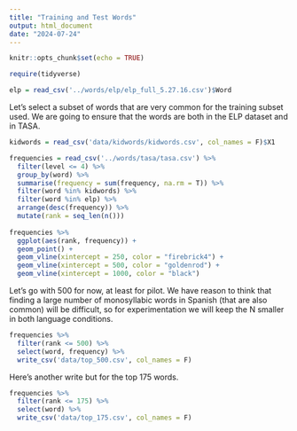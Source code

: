 ```yaml
---
title: "Training and Test Words"
output: html_document
date: "2024-07-24"
---
```


```r
knitr::opts_chunk$set(echo = TRUE)

require(tidyverse)

elp = read_csv('../words/elp/elp_full_5.27.16.csv')$Word

```

Let's select a subset of words that are very common for the training subset used. We are going to ensure that the words are both in the ELP dataset and in TASA.

```r
kidwords = read_csv('data/kidwords/kidwords.csv', col_names = F)$X1

frequencies = read_csv('../words/tasa/tasa.csv') %>% 
  filter(level <= 4) %>%
  group_by(word) %>% 
  summarise(frequency = sum(frequency, na.rm = T)) %>% 
  filter(word %in% kidwords) %>% 
  filter(word %in% elp) %>% 
  arrange(desc(frequency)) %>% 
  mutate(rank = seq_len(n()))
  
frequencies %>% 
  ggplot(aes(rank, frequency)) +
  geom_point() +
  geom_vline(xintercept = 250, color = "firebrick4") +
  geom_vline(xintercept = 500, color = "goldenrod") +
  geom_vline(xintercept = 1000, color = "black")

```

Let's go with 500 for now, at least for pilot. We have reason to think that finding a large number of monosyllabic words in Spanish (that are also common) will be difficult, so for experimentation we will keep the N smaller in both language conditions.

```r

frequencies %>% 
  filter(rank <= 500) %>% 
  select(word, frequency) %>% 
  write_csv('data/top_500.csv', col_names = F)

```


Here's another write but for the top 175 words.

```r


frequencies %>% 
  filter(rank <= 175) %>% 
  select(word) %>% 
  write_csv('data/top_175.csv', col_names = F)

```

